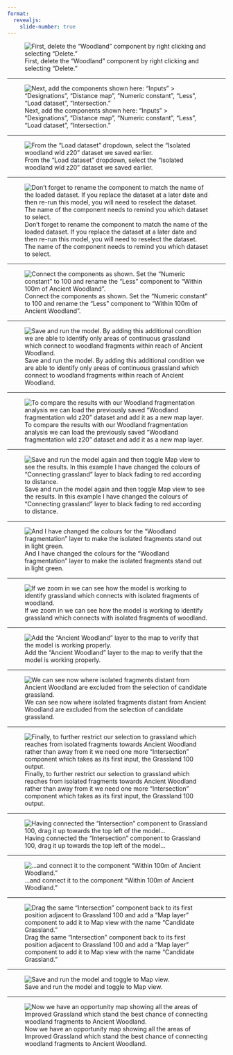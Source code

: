 ```yaml
---
format:
  revealjs: 
    slide-number: true
---
```


![First, delete the "Woodland" component by right clicking and selecting "Delete."](01-delete.png)

---

![Next, add the components shown here: "Inputs" > "Designations", "Distance map", "Numeric constant", "Less", "Load dataset", "Intersection."](02-ancient-woodland-cluster.png)

---

![From the "Load dataset" dropdown, select the "Isolated woodland wld z20" dataset we saved earlier.](03-isolated-woodland.png)

---

![Don't forget to rename the component to match the name of the loaded dataset. If you replace the dataset at a later date and then re-run this model, you will need to reselect the dataset. The name of the component needs to remind you which dataset to select.](04-isolated-woodland-rename.png)

---

![Connect the components as shown. Set the "Numeric constant" to 100 and rename the "Less" component to "Within 100m of Ancient Woodland".](05-ancient-woodland-connected.png)

---

![Save and run the model. By adding this additional condition we are able to identify only areas of continuous grassland which connect to woodland fragments within reach of Ancient Woodland.](06-ancient-woodland-ran.png)

---

![To compare the results with our Woodland fragmentation analysis we can load the previously saved "Woodland fragmentation wld z20" dataset and add it as a new map layer.](07-load-layer.png)

---

![Save and run the model again and then toggle Map view to see the results. In this example I have changed the colours of "Connecting grassland" layer to black fading to red according to distance.](08-edit-colours-grassland.png)

---

![And I have changed the colours for the "Woodland fragmentation" layer to make the isolated fragments stand out in light green.](09-edit-colours-woodland.png)

---

![If we zoom in we can see how the model is working to identify grassland which connects with isolated fragments of woodland.](10-woodland-grassland-zoom.png)

---

![Add the "Ancient Woodland" layer to the map to verify that the model is working properly.](11-add-ancient-woodland-layer.png)

---

![We can see now where isolated fragments distant from Ancient Woodland are excluded from the selection of candidate grassland.](12-ancient-woodland-compare.png)

---

![Finally, to further restrict our selection to grassland which reaches from isolated fragments towards Ancient Woodland rather than away from it we need one more "Intersection" component which takes as its first input, the Grassland 100 output.](13-ancient-grassland-intersection.png)

---

![Having connected the "Intersection" component to Grassland 100, drag it up towards the top left of the model...](14-move-intersection.png)

---

![...and connect it to the component "Within 100m of Ancient Woodland."](15-connect-intersection-ancient.png)

---

![Drag the same "Intersection" component back to its first position adjacent to Grassland 100 and add a "Map layer" component to add it to Map view with the name "Candidate Grassland."](16-move-connect-intersection.png)

---

![Save and run the model and toggle to Map view.](17-ran-candidate-grassland.png)

---

![Now we have an opportunity map showing all the areas of Improved Grassland which stand the best chance of connecting woodland fragments to Ancient Woodland.](18-map-view-candidate-grassland.png)